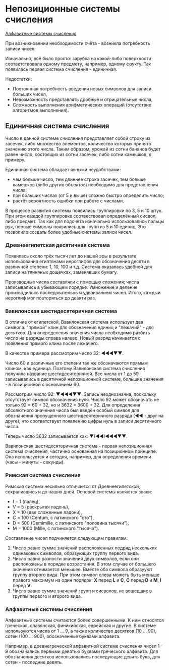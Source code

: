 
# Непозиционные системы счисления

[Алфавитные системы счисления](#алфавитные-системы-счисления)

При возникновении необходимости счёта - возникла потребность записи чисел. 

Изначально, всё было просто: зарубка на какой-либо поверхности соответствовала одному предмету, например, одному фрукту. Так появилась первая система счисления - единичная.

Недостатки:

- Постоянная потребность введения новых символов для записи больших чисел,
- Невозможность представлять дробные и отрицательные числа,
- Сложность выполнения арифметических операций (отсутствие алгоритмов выполнения).

## Единичная система счисления

Число в данной системе счисления представляет собой строку из засечек, либо множество элементов, количество которых принято значению этого числа. Таким образом, урожай из сотни бананов будет равен число, состоящих из сотни засечек, либо сотни камешков, к примеру.

Единичная система обладает явными неудобствами:

- чем больше число, тем длиннее строка засечек, тем больше камешков (либо других объектов) необходимо для представления числа;
- при больших числах (от 5 и выше) сложно быстро определить число;
- растёт вероятность ошибки при работе с числами.

В процессе развития системы появились группировки по 3, 5 и 10 штук. При этом каждой группировке соотвествовал определённый сисвол, либо предмет. Так как для подсчёта изначально использовались пальцы рук, первые символы появились для групп из 5 и 10 единиц. Это позволило создать более удобные системы записи чисел.

### Древнеегипетская десятичная система

Появилась около трёх тысяч лет до нашей эры в результате использования египтянами иероглифов для обозначения десяти в различной степени: 1, 10, 100 и т.д. Система оказалась удобной для записи на глиняных дощечках, заменявших бумагу. 

Производные числа составляли с помощью сложения; числа записывались в убывающем порядке. Умножение и деление производилось последовательным удваиванием чисел. Итого, каждый иероглиф мог повторяться до девяти раз.

### Вавилонская шестидесятеричная система

В отличие от египетской, Вавилонская система использует два символа: "прямой" клин для обозначения единиц и "лежачий" - для десятков. Для опеределения значения числа необходимо разбить число на разряды справа налево. Новый разряд начинается с появления прямого клина после лежачего. 

В качестве примера рассмотрим число 32: ◄◄◄▼▼.

Число 60 и различные его степени так же обозначаются прямым клином, как единица. Поэтому Вавилонская система счисления получила название шестидесятеричной. Все числа от 1 до 59 записывались в десятичной непозиционной системе, большие значения - в позиционной с основанием 60.

Рассмотрим число 92: ▼◄◄◄▼▼. Запись неоднозначна, поскольку отсутствует символ обозначения нуля. Число 92 может обозначать не только 92 = 60 + 32, но и 3632 = 3600 + 32. Для определения абсолютного значения числа был введён особый символ для обозначения пропущенного шестидесятеричного разряда (◄◄ - друг на друге), что соответствует появлению цифры нуль в записи десятичного числа.

Теперь число 3632 записывается как: ▼(◄◄)◄◄◄▼▼.

Вавилонская шестидесятеричная система - первая непозиционная система счисления, частично основанная на позиционном принципе. Она используется и сегодня, например, для определения времени (часы - минуты - секунды).

### Римская система счисления

Римская система несильно отличается от Древнеегипетской, сохранившись и до наших дней. Основой системы являются знаки: 

- I = 1 (палец),
- V = 5 (раскрытая ладонь),
- X = 10 (две сложенные ладони),
- C = 100 (Centum, с латинского "сто"),
- D = 500 (Demimille, с латинского "половина тысячи"),
- M = 1000 (Mille, с латинского "тысяча").

Составление чисел подчиняется следующим правилам:

1. Число равно сумме значений расположенных подряд нескольких одинаковых символов, образующих группу первого вида.
2. Число равно разности значений двух символов, если они расположены в порядке возрастания. В этом случае от большего значения отнимается меньшее. Вместе оба символа образууют группу второго вида. При этом символ слева можеть быть меньше правого максимум на один порядок: __X__ перед __L__ и __C__, __C__ перед __D__ и __M__, __I__ перед __V__.
3. Число равно сумме значений групп и сисволов, не вошедших в группы первого и второго вида.

### Алфавитные системы счисления

Алфавитные системы считаются более совершенными. К ним относятся греческая, славянская, финикийская, еврейская и другие. В системе используются числа от 1 ... 9, а также количество десятков (10 ... 90), сотен (100 ... 900), обозначенные буквами алфавита.

Например, в древнегреческой алфавитной системе счисления чисел 1 - 9 обозначались первыми девятью буквами греческого алфавита. Для обозначения десятков использовались последующие девять букв, для сотен - последние девять.

<div style={{ padding: "0.5em 0", placeSelf: "center" }}>
  <ButtonLink
    title="Позиционные системы счисления"
    href="/[lang]/tutorial/[...route]"
    as="/ru/tutorial/ru/bases/positional"
  />
</div>
